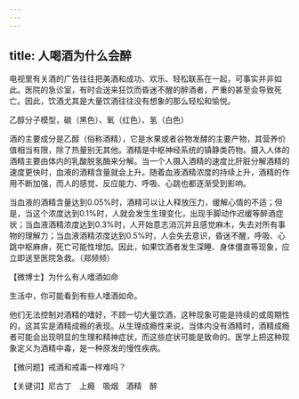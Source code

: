 ```yaml
---
---
---
```

title: 人喝酒为什么会醉
---




电视里有关酒的广告往往把美酒和成功、欢乐、轻松联系在一起，可事实并非如此。医院的急诊室，有时会送来狂饮而昏迷不醒的醉酒者，严重的甚至会导致死亡。因此，饮酒尤其是大量饮酒往往没有想象的那么轻松和愉悦。

乙醇分子模型，碳（黑色）、氧（红色）、氢（白色）



酒的主要成分是乙醇（俗称酒精），它是水果或者谷物发酵的主要产物，其营养价值相当有限，除了热量别无其他。酒精是中枢神经系统的镇静类药物。摄入人体的酒精主要由体内的乳酸脱氢酶来分解。当一个人摄入酒精的速度比肝脏分解酒精的速度更快时，血液的酒精含量就会上升。随着血液酒精浓度的持续上升，酒精的作用不断加强，而人的感觉、反应能力、呼吸、心跳也都逐渐受到影响。



当血液的酒精含量达到0.05%时，酒精可以让人释放压力，缓解心情的不适；但是，当这个浓度达到0.1%时，人就会发生生理变化，出现手脚动作迟缓等醉酒症状；当血液酒精浓度达到0.3%时，人开始意志消沉并且感觉麻木，失去对所有事物的理解力；当血液酒精浓度达到0.5%时，人会失去意识，昏迷不醒，呼吸、心跳中枢麻痹，死亡可能性增加。因此，如果饮酒者发生深睡、身体僵直等现象，应立即送至医院急救。（郑频频）





【微博士】为什么有人嗜酒如命

生活中，你可能看到有些人嗜酒如命。

他们无法控制对酒精的嗜好，不顾一切大量饮酒，这种现象可能是持续的或周期性的，这其实是酒精成瘾的表现。从生理成瘾性来说，当体内没有酒精时，酒精成瘾者可能会出现明显的生理和精神症状，而这些症状可能是致命的。医学上把这种现象定义为酒精中毒，是一种原发的慢性疾病。

【微问题】戒酒和戒毒一样难吗？

【关键词】尼古丁　上瘾　吸烟　酒精　醉